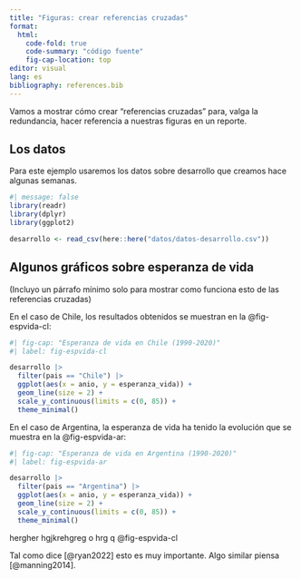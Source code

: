```yaml
---
title: "Figuras: crear referencias cruzadas"
format: 
  html:
    code-fold: true
    code-summary: "código fuente"
    fig-cap-location: top
editor: visual
lang: es
bibliography: references.bib
---
```


Vamos a mostrar cómo crear "referencias cruzadas" para, valga la redundancia, hacer referencia a nuestras figuras en un reporte.

## Los datos

Para este ejemplo usaremos los datos sobre desarrollo que creamos hace algunas semanas.

```r
#| message: false
library(readr)
library(dplyr)
library(ggplot2)

desarrollo <- read_csv(here::here("datos/datos-desarrollo.csv"))

```

## Algunos gráficos sobre esperanza de vida

(Incluyo un párrafo mínimo solo para mostrar como funciona esto de las referencias cruzadas)

En el caso de Chile, los resultados obtenidos se muestran en la @fig-espvida-cl:

```r
#| fig-cap: "Esperanza de vida en Chile (1990-2020)"
#| label: fig-espvida-cl

desarrollo |> 
  filter(pais == "Chile") |> 
  ggplot(aes(x = anio, y = esperanza_vida)) +
  geom_line(size = 2) +
  scale_y_continuous(limits = c(0, 85)) +
  theme_minimal()
```

En el caso de Argentina, la esperanza de vida ha tenido la evolución que se muestra en la @fig-espvida-ar:

```r
#| fig-cap: "Esperanza de vida en Argentina (1990-2020)"
#| label: fig-espvida-ar

desarrollo |> 
  filter(pais == "Argentina") |> 
  ggplot(aes(x = anio, y = esperanza_vida)) +
  geom_line(size = 2) +
  scale_y_continuous(limits = c(0, 85)) +
  theme_minimal()
```

hergher hgjkrehgreg o hrg q @fig-espvida-cl

Tal como dice [@ryan2022] esto es muy importante. Algo similar piensa [@manning2014].
